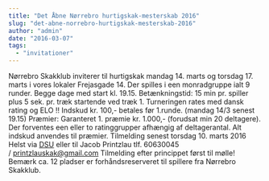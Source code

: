```yaml
---
title: "Det Åbne Nørrebro hurtigskak-mesterskab 2016"
slug: "det-abne-norrebro-hurtigskak-mesterskab-2016"
author: "admin"
date: "2016-03-07"
tags: 
  - "invitationer"
---
```


Nørrebro Skakklub inviterer til hurtigskak mandag 14. marts og torsdag 17. marts i vores lokaler Frejasgade 14. Der spilles i een monradgruppe ialt 9 runder. Begge dage med start kl. 19.15. Betænkningstid: 15 min pr. spiller plus 5 sek. pr. træk startende ved træk 1. Turneringen rates med dansk rating og ELO !! Indskud kr. 100,- betales før 1.runde. (mandag 14/3 senest 19.15) Præmier: Garanteret 1. præmie kr. 1.000,- (forudsat min 20 deltagere). Der forventes een eller to ratinggrupper afhængig af deltagerantal. Alt indskud anvendes til præmier. Tilmelding senest torsdag 10. marts 2016 Helst via [DSU](https://turnering.skak.dk/TournamentActive/Details?tourId=23297) eller til Jacob Printzlau tlf. 60630045 / printzlauskak@gmail.com Tilmelding efter princippet først til mølle! Bemærk ca. 12 pladser er forhåndsreserveret til spillere fra Nørrebro Skakklub.
